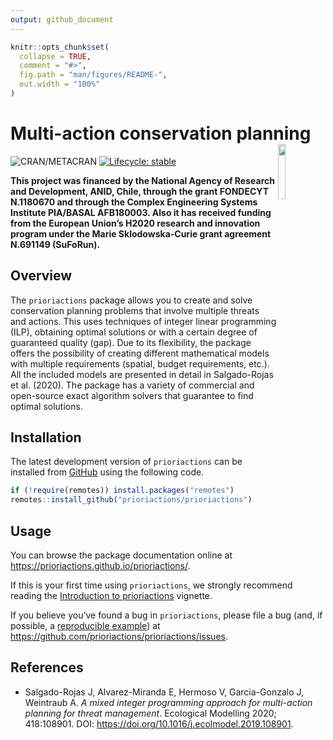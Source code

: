 ```yaml
---
output: github_document
---
```


<!-- README.md is generated from README.Rmd. Please edit that file -->

```r
knitr::opts_chunk$set(
  collapse = TRUE,
  comment = "#>",
  fig.path = "man/figures/README-",
  out.width = "100%"
)
```

# Multi-action conservation planning <img src="man/figures/logo.png" align="right" width=15% />

<!-- badges: start -->
![CRAN/METACRAN](https://www.r-pkg.org/badges/version/prioriactions)
[![Lifecycle: stable](https://img.shields.io/badge/lifecycle-stable-brightgreen.svg)](https://lifecycle.r-lib.org/articles/stages.html#stable)
<!-- badges: end -->

**This project was financed by the National Agency of Research and Development, ANID, Chile,  through the grant FONDECYT N.1180670 and through the Complex Engineering Systems Institute PIA/BASAL AFB180003. Also it has received funding from the European Union’s H2020 research and innovation program under the Marie Sklodowska-Curie grant agreement N.691149 (SuFoRun).**

## Overview

The `prioriactions` package allows you to create and solve conservation planning problems that involve multiple threats and actions. This uses techniques of integer linear programming (ILP), obtaining optimal solutions or with a certain degree of guaranteed quality (gap). Due to its flexibility, the package offers the possibility of creating different mathematical models with multiple requirements (spatial, budget requirements, etc.). All the included models are presented in detail in Salgado-Rojas et al. (2020). The package has a variety of commercial and open-source exact algorithm solvers that guarantee to find optimal solutions.


## Installation

The latest development version of `prioriactions` can be installed from [GitHub](https://github.com/prioriactions/prioriactions/) using the following code.

```r
if (!require(remotes)) install.packages("remotes")
remotes::install_github("prioriactions/prioriactions")
```

## Usage

You can browse the package documentation online at
<https://prioriactions.github.io/prioriactions/>.

If this is your first time using `prioriactions`, we strongly recommend reading the
[Introduction to prioriactions](https://prioriactions.github.io/prioriactions/articles/prioriactions.html)
vignette.

If you believe you've found a bug in `prioriactions`, please file a bug (and, if
possible, a [reproducible example](https://reprex.tidyverse.org)) at
<https://github.com/prioriactions/prioriactions/issues>.

## References

+ Salgado-Rojas J, Alvarez-Miranda E, Hermoso V, Garcia-Gonzalo J, Weintraub A. _A mixed integer programming approach for multi-action planning for threat management_. Ecological Modelling 2020; 418:108901. DOI: <https://doi.org/10.1016/j.ecolmodel.2019.108901>.
